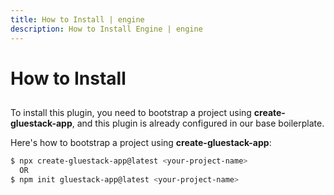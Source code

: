```yaml
---
title: How to Install | engine
description: How to Install Engine | engine
---
```



<Meta title="Engine Plugin Docs/How to Install" />

# How to Install

##

To install this plugin, you need to bootstrap a project using **create-gluestack-app**, and this
plugin is already configured in our base boilerplate.

Here's how to bootstrap a project using **create-gluestack-app**:
```sh
$ npx create-gluestack-app@latest <your-project-name>
  OR
$ npm init gluestack-app@latest <your-project-name>
```
